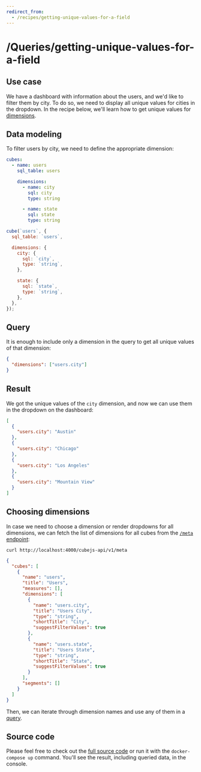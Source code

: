 ```yaml
---
redirect_from:
  - /recipes/getting-unique-values-for-a-field
---
```


# /Queries/getting-unique-values-for-a-field
## Use case

We have a dashboard with information about the users, and we'd like to filter
them by city. To do so, we need to display all unique values for cities in the
dropdown. In the recipe below, we'll learn how to get unique values for
[dimensions](https://cube.dev/docs/schema/reference/dimensions).

## Data modeling

To filter users by city, we need to define the appropriate dimension:

<CodeTabs>

```yaml
cubes:
  - name: users
    sql_table: users

    dimensions:
      - name: city
        sql: city
        type: string

      - name: state
        sql: state
        type: string
```

```javascript
cube(`users`, {
  sql_table: `users`,

  dimensions: {
    city: {
      sql: `city`,
      type: `string`,
    },

    state: {
      sql: `state`,
      type: `string`,
    },
  },
});
```

</CodeTabs>

## Query

It is enough to include only a dimension in the query to get all unique values
of that dimension:

```json
{
  "dimensions": ["users.city"]
}
```

## Result

We got the unique values of the `city` dimension, and now we can use them in the
dropdown on the dashboard:

```json
[
  {
    "users.city": "Austin"
  },
  {
    "users.city": "Chicago"
  },
  {
    "users.city": "Los Angeles"
  },
  {
    "users.city": "Mountain View"
  }
]
```

## Choosing dimensions

In case we need to choose a dimension or render dropdowns for all dimensions, we
can fetch the list of dimensions for all cubes from the [`/meta`
endpoint](https://cube.dev/docs/rest-api#api-reference-v-1-meta):

```bash{promptUser: user}
curl http://localhost:4000/cubejs-api/v1/meta
```

```json
{
  "cubes": [
    {
      "name": "users",
      "title": "Users",
      "measures": [],
      "dimensions": [
        {
          "name": "users.city",
          "title": "Users City",
          "type": "string",
          "shortTitle": "City",
          "suggestFilterValues": true
        },
        {
          "name": "users.state",
          "title": "Users State",
          "type": "string",
          "shortTitle": "State",
          "suggestFilterValues": true
        }
      ],
      "segments": []
    }
  ]
}
```

Then, we can iterate through dimension names and use any of them in a
[query](#query).

## Source code

Please feel free to check out the
[full source code](https://github.com/cube-js/cube/tree/master/examples/recipes/getting-unique-values-for-a-field)
or run it with the `docker-compose up` command. You'll see the result, including
queried data, in the console.

